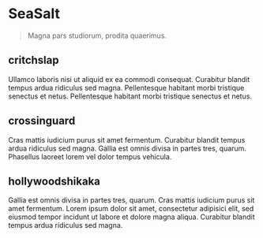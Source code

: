 # SeaSalt

> Magna pars studiorum, prodita quaerimus.

## critchslap 

Ullamco laboris nisi ut aliquid ex ea commodi consequat. Curabitur blandit tempus ardua ridiculus sed magna. Pellentesque habitant morbi tristique senectus et netus. Pellentesque habitant morbi tristique senectus et netus.

## crossinguard

Cras mattis iudicium purus sit amet fermentum. Curabitur blandit tempus ardua ridiculus sed magna. Gallia est omnis divisa in partes tres, quarum. Phasellus laoreet lorem vel dolor tempus vehicula.

## hollywoodshikaka

Gallia est omnis divisa in partes tres, quarum. Cras mattis iudicium purus sit amet fermentum. Lorem ipsum dolor sit amet, consectetur adipisici elit, sed eiusmod tempor incidunt ut labore et dolore magna aliqua. Curabitur blandit tempus ardua ridiculus sed magna.